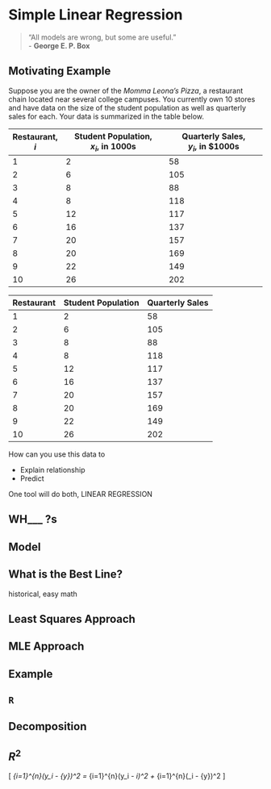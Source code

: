 # Simple Linear Regression

> "All models are wrong, but some are useful."\
        - **George E. P. Box**


## Motivating Example

Suppose you are the owner of the *Momma Leona’s Pizza*, a restaurant chain located near several college campuses. You currently own 10 stores and have data on the size of the student population as well as quarterly sales for each. Your data is summarized in the table below.

| Restaurant, $i$ | Student Population,<br> $x_i$, in 1000s | Quarterly Sales,<br> $y_i$, in $1000s |
|-----------------|-------------------------------------|-----------------------------------|
| 1               | 2                                   | 58                                |
| 2               | 6                                   | 105                               |
| 3               | 8                                   | 88                                |
| 4               | 8                                   | 118                               |
| 5               | 12                                  | 117                               |
| 6               | 16                                  | 137                               |
| 7               | 20                                  | 157                               |
| 8               | 20                                  | 169                               |
| 9               | 22                                  | 149                               |
| 10              | 26                                  | 202                               |

| Restaurant | Student Population | Quarterly Sales |
|------------|--------------------|-----------------|
| 1          | 2                  | 58              |
| 2          | 6                  | 105             |
| 3          | 8                  | 88              |
| 4          | 8                  | 118             |
| 5          | 12                 | 117             |
| 6          | 16                 | 137             |
| 7          | 20                 | 157             |
| 8          | 20                 | 169             |
| 9          | 22                 | 149             |
| 10         | 26                 | 202             |

How can you use this data to 

- Explain relationship
- Predict

One tool will do both, LINEAR REGRESSION

##  WH___ ?s

##  Model

##  What is the Best Line?

historical, easy math

##  Least Squares Approach

##  MLE Approach

##  Example

##  `R`

##  Decomposition

##  $R^2$

\[
\sum_{i=1}^{n}(y_i - \bar{y})^2 = \sum_{i=1}^{n}(y_i - \hat{y}_i)^2 + \sum_{i=1}^{n}(\hat{y}_i - \bar{y})^2
\]
